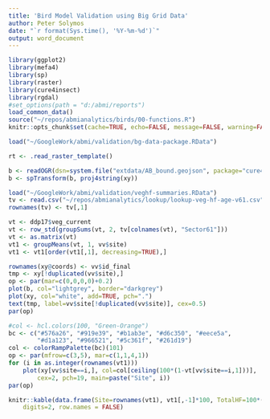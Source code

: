 ```yaml
---
title: 'Bird Model Validation using Big Grid Data'
author: Peter Solymos
date: "`r format(Sys.time(), '%Y-%m-%d')`"
output: word_document
---
```


```r
library(ggplot2)
library(mefa4)
library(sp)
library(raster)
library(cure4insect)
library(rgdal)
#set_options(path = "d:/abmi/reports")
load_common_data()
source("~/repos/abmianalytics/birds/00-functions.R")
knitr::opts_chunk$set(cache=TRUE, echo=FALSE, message=FALSE, warning=FALSE, fig.pos="H", fig.align="center")

load("~/GoogleWork/abmi/validation/bg-data-package.RData")

rt <- .read_raster_template()

b <- readOGR(dsn=system.file("extdata/AB_bound.geojson", package="cure4insect"))
b <- spTransform(b, proj4string(xy))

load("~/GoogleWork/abmi/validation/veghf-summaries.RData")
tv <- read.csv("~/repos/abmianalytics/lookup/lookup-veg-hf-age-v61.csv")
rownames(tv) <- tv[,1]

vt <- ddp17$veg_current
vt <- row_std(groupSums(vt, 2, tv[colnames(vt), "Sector61"]))
vt <- as.matrix(vt)
vt1 <- groupMeans(vt, 1, vv$site)
vt1 <- vt1[order(vt1[,1], decreasing=TRUE),]
```

```r
rownames(xy@coords) <- vv$id_final
tmp <- xy[!duplicated(vv$site),]
op <- par(mar=c(0,0,0,0)+0.2)
plot(b, col="lightgrey", border="darkgrey")
plot(xy, col="white", add=TRUE, pch=".")
text(tmp, label=vv$site[!duplicated(vv$site)], cex=0.5)
par(op)
```

```r
#col <- hcl.colors(100, "Green-Orange")
bc <- c("#576a26", "#919e39", "#b1ab3e", "#d6c350", "#eece5a", 
        "#d1a123", "#966521", "#5c361f", "#261d19")
col <- colorRampPalette(bc)(101)
op <- par(mfrow=c(3,5), mar=c(1,1,4,1))
for (i in as.integer(rownames(vt1)))
    plot(xy[vv$site==i,], col=col[ceiling(100*(1-vt[vv$site==i,1]))], 
        cex=2, pch=19, main=paste("Site", i))
par(op)
```

```r
knitr::kable(data.frame(Site=rownames(vt1), vt1[,-1]*100, TotalHF=100*(1-vt1[,1])), 
    digits=2, row.names = FALSE)
```



